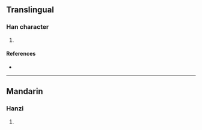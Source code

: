 {{character info/new}}
==Translingual==

===Han character===
{{Han char|rn=85|rad=水|as=12|sn=15|four=|canj=ERRU|ids=⿰氵嵒}}

# {{defn|Han|sort=水12}}

====References====
* {{Han ref|kx=0652.050|dkj=18333|hdz=31742.020|uh=6F8F|ud=28559}}

----

==Mandarin==

===Hanzi===
{{cmn-hanzi|pin=[[hàn]] ([[han4]]), [[liū]] ([[liu1]]), [[liú]] ([[liu2]])|wg=[[han4|han<sup>4</sup>]], [[liu1|liu<sup>1</sup>]], [[liu2|liu<sup>2</sup>]]}}

# {{defn|lang=cmn|sort=水12}}